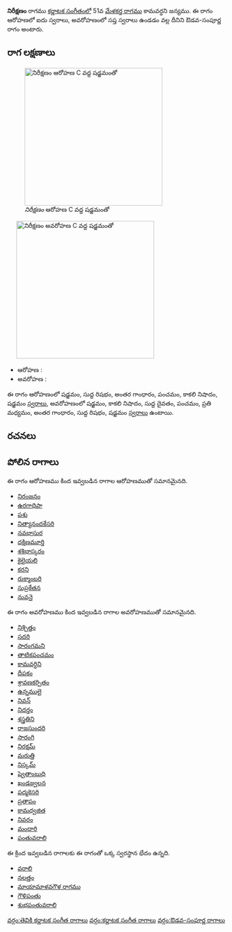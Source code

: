 {{Infobox ragam
	| name          	= నిరీక్షణం
	| synonym	    	= 
	| mela          	= 
	| chakra        	= 
	| janaka        	= 
	| type          	= ఔడవ-సంపూర్ణ
	| arohanam      	= {{svaraC|S|R1|G3|P|N3|S'}} 
	| avarohanam    	= {{svaraC|S'|N3|D1|P|M2|G3|R1|S}}
	| jeeva         	=
	| chhaya        	=
	| nyasa         	=
	| vishesha      	= 
	| equivalent  		= 
}}
{{కర్ణాటక సంగీత రాగాలు}}
'''నిరీక్షణం''' రాగము [[కర్ణాటక సంగీతం]]లో 51వ [[మేళకర్త రాగము]] కామవర్ధని జన్యము.  ఈ రాగం ఆరోహణలో ఐదు స్వరాలు, అవరోహణంలో సప్త స్వరాలు ఉండడం వల్ల దీనిని ఔడవ-సంపూర్ణ రాగం అంటారు.


==రాగ లక్షణాలు==
[[Image:niriksanam_ar_kb2wiki.png|thumb|right|316px|''నిరీక్షణం'' ఆరోహణ C వద్ద షడ్జమంతో]]
	[[Image:niriksanam_av_kb2wiki.png|thumb|right|316px|''నిరీక్షణం'' అవరోహణ C వద్ద షడ్జమంతో]]

* ఆరోహణ : {{svaraC|S|R1|G3|P|N3|S'}} 
* అవరోహణ : {{svaraC|S'|N3|D1|P|M2|G3|R1|S}}

ఈ రాగం ఆరోహణంలో షడ్జమం, సుద్ద  రిషభం, అంతర గాంధారం, పంచమం, కాకలి  నిషాదం, షడ్జమం [[స్వరాలు]], అవరోహణంలో షడ్జమం, కాకలి  నిషాదం, సుద్ద దైవతం, పంచమం, ప్రతి మధ్యమం, అంతర గాంధారం, సుద్ద  రిషభం, షడ్జమం [[స్వరాలు]] ఉంటాయి.

==రచనలు==



==పోలిన రాగాలు==
ఈ రాగం ఆరోహణము కింద ఇవ్వబడిన రాగాల ఆరోహణముతో సమానమైనది.
* [[నిరంజనం]]
* [[ఉరగాధిపా]]
* [[పశు]]
* [[నిత్యానందకేసరి]]
* [[నవభాసుర]]
* [[దక్షిణమూర్తి]]
* [[శశిభాస్కరం]]
* [[కైలైయలి]]
* [[కరని]]
* [[రుక్మాంబరి]]
* [[సుప్రకేతన]]
* [[నువనై]]

ఈ రాగం అవరోహణము కింద ఇవ్వబడిన రాగాల అవరోహణముతో సమానమైనది.
* [[నిశ్చిత్తం]]
* [[సదరి]]
* [[సారంగమని]]
* [[తాటికపంచమం]]
* [[కామవర్ధిని]]
* [[దీపకం]]
* [[శ్రావణకర్పితం]]
* [[ఉన్నములై]]
* [[నివన్]]
* [[నిదర్తం]]
* [[శస్త్రతిని]]
* [[రాజసుందరి]]
* [[సారంగి]]
* [[నిరక్షమ్]]
* [[మరుత్తి]]
* [[నిస్కమ్]]
* [[ష్వెతాంబుధి]]
* [[ఖండజ్వలన]]
* [[పద్మకెసరి]]
* [[ ప్రతాపం]]
* [[కామధ్వజిత]]
* [[నివరం]]
* [[మందారి]]
* [[పంతువరాలి]]

ఈ క్రింద ఇవ్వబడిన రాగాలకు ఈ రాగంతో ఒక్క స్వరస్థాన భేదం ఉన్నది.
* [[వరాలి]]
* [[నలత్తం]]
* [[మాయామాళవగౌళ రాగము]]
* [[గౌళిపంతు]]
* [[శుభపంతువరాలి]]



[[వర్గం:తెవికి కర్ణాటక సంగీత రాగాలు]]
[[వర్గం:కర్ణాటక సంగీత రాగాలు]]
[[వర్గం:ఔడవ-సంపూర్ణ రాగాలు]]